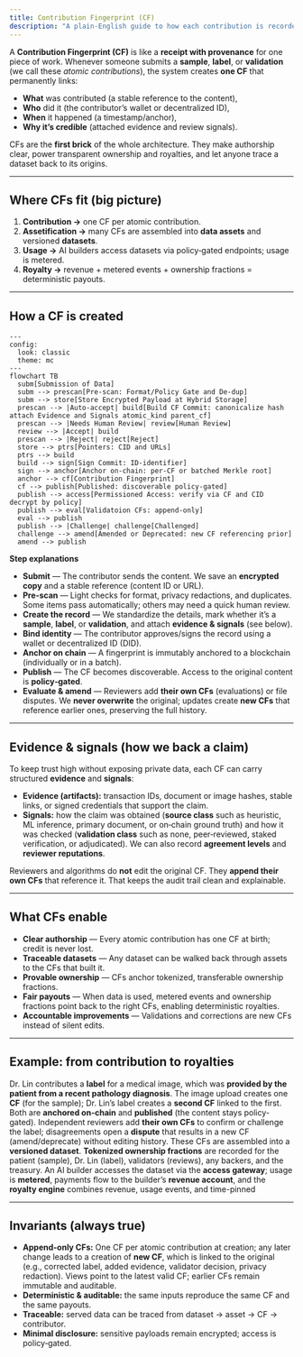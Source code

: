 ```yaml
---
title: Contribution Fingerprint (CF)
description: "A plain‑English guide to how each contribution is recorded, verified, and tied to ownership."
---
```


A **Contribution Fingerprint (CF)** is like a **receipt with provenance** for one piece of work.  Whenever someone submits a **sample**, **label**, or **validation** (we call these *atomic contributions*), the system creates **one CF** that permanently links:

- **What** was contributed (a stable reference to the content),
- **Who** did it (the contributor’s wallet or decentralized ID),
- **When** it happened (a timestamp/anchor),
- **Why it’s credible** (attached evidence and review signals).

CFs are the **first brick** of the whole architecture. They make authorship clear, power transparent ownership and royalties, and let anyone trace a dataset back to its origins.

---

## Where CFs fit (big picture)

1. **Contribution →** one CF per atomic contribution.  
2. **Assetification →** many CFs are assembled into **data assets** and versioned **datasets**.  
3. **Usage →** AI builders access datasets via policy‑gated endpoints; usage is metered.  
4. **Royalty →** revenue + metered events + ownership fractions = deterministic payouts.

---

## How a CF is created

```mermaid
---
config:
  look: classic
  theme: mc
---
flowchart TB
  subm[Submission of Data]
  subm --> prescan[Pre-scan: Format/Policy Gate and De-dup]
  subm --> store[Store Encrypted Payload at Hybrid Storage]
  prescan --> |Auto-accept| build[Build CF Commit: canonicalize hash attach Evidence and Signals atomic_kind parent_cf]
  prescan --> |Needs Human Review| review[Human Review]
  review --> |Accept| build
  prescan --> |Reject| reject[Reject]
  store --> ptrs[Pointers: CID and URLs]
  ptrs --> build
  build --> sign[Sign Commit: ID-identifier]
  sign --> anchor[Anchor on-chain: per-CF or batched Merkle root]
  anchor --> cf[Contribution Fingerprint]
  cf --> publish[Published: discoverable policy-gated]
  publish --> access[Permissioned Access: verify via CF and CID decrypt by policy]
  publish --> eval[Validatoion CFs: append-only]
  eval --> publish
  publish --> |Challenge| challenge[Challenged]
  challenge --> amend[Amended or Deprecated: new CF referencing prior]
  amend --> publish

```

**Step explanations**

- **Submit** — The contributor sends the content. We save an **encrypted copy** and a stable reference (content ID or URL).  
- **Pre‑scan** — Light checks for format, privacy redactions, and duplicates. Some items pass automatically; others may need a quick human review.  
- **Create the record** — We standardize the details, mark whether it’s a **sample**, **label**, or **validation**, and attach **evidence & signals** (see below).  
- **Bind identity** — The contributor approves/signs the record using a wallet or decentralized ID (DID).  
- **Anchor on chain** — A fingerprint is immutably anchored to a blockchain (individually or in a batch).  
- **Publish** — The CF becomes discoverable. Access to the original content is **policy‑gated**.  
- **Evaluate & amend** — Reviewers add **their own CFs** (evaluations) or file disputes. We **never overwrite** the original; updates create **new CFs** that reference earlier ones, preserving the full history.

---

## Evidence & signals (how we back a claim)

To keep trust high without exposing private data, each CF can carry structured **evidence** and **signals**:

- **Evidence (artifacts):** transaction IDs, document or image hashes, stable links, or signed credentials that support the claim.  
- **Signals:** how the claim was obtained (**source class** such as heuristic, ML inference, primary document, or on‑chain ground truth) and how it was checked (**validation class** such as none, peer‑reviewed, staked verification, or adjudicated). We can also record **agreement levels** and **reviewer reputations**.

Reviewers and algorithms do **not** edit the original CF. They **append their own CFs** that reference it. That keeps the audit trail clean and explainable.

---

## What CFs enable

- **Clear authorship** — Every atomic contribution has one CF at birth; credit is never lost.  
- **Traceable datasets** — Any dataset can be walked back through assets to the CFs that built it.  
- **Provable ownership** — CFs anchor tokenized, transferable ownership fractions.  
- **Fair payouts** — When data is used, metered events and ownership fractions point back to the right CFs, enabling deterministic royalties.  
- **Accountable improvements** — Validations and corrections are new CFs instead of silent edits.

---

## Example: from contribution to royalties

Dr. Lin contributes a **label** for a medical image, which was **provided by the patient from a recent pathology diagnosis**. The image upload creates one **CF** (for the sample); Dr. Lin’s label creates a **second CF** linked to the first. Both are **anchored on-chain** and **published** (the content stays policy-gated). Independent reviewers add **their own CFs** to confirm or challenge the label; disagreements open a **dispute** that results in a new CF (amend/deprecate) without editing history.
These CFs are assembled into a **versioned dataset**. **Tokenized ownership fractions** are recorded for the patient (sample), Dr. Lin (label), validators (reviews), any backers, and the treasury. An AI builder accesses the dataset via the **access gateway**; usage is **metered**, payments flow to the builder’s **revenue account**, and the **royalty engine** combines revenue, usage events, and time-pinned

---

## Invariants (always true)

- **Append-only CFs:** One CF per atomic contribution at creation; any later change leads to a creation of **new CF**, which is linked to the original (e.g., corrected label, added evidence, validator decision, privacy redaction). Views point to the latest valid CF; earlier CFs remain immutable and auditable.
- **Deterministic & auditable:** the same inputs reproduce the same CF and the same payouts.  
- **Traceable:** served data can be traced from dataset → asset → CF → contributor.  
- **Minimal disclosure:** sensitive payloads remain encrypted; access is policy‑gated.
